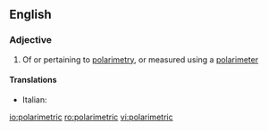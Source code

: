 ==English==

===Adjective===
{{en-adj|-}}

# {{lb|en|physics}} Of or pertaining to [[polarimetry]], or measured using a [[polarimeter]]

====Translations====
{{trans-top|pertaining to polarimetry}}
* Italian: {{t|it|polarimetrico}}
{{trans-mid}}
{{trans-bottom}}

[[io:polarimetric]]
[[ro:polarimetric]]
[[vi:polarimetric]]